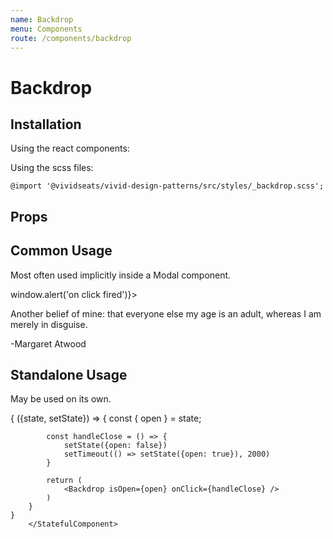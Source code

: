 ```yaml
---
name: Backdrop
menu: Components
route: /components/backdrop
---
```



# Backdrop

## Installation

Using the react components:


Using the scss files:

    @import '@vividseats/vivid-design-patterns/src/styles/_backdrop.scss';

## Props

<Props of={Backdrop} />

## Common Usage

Most often used implicitly inside a Modal component.

<Playground>
    <Modal dataState="opened" onClick={() => window.alert('on click fired')}>
        <p>Another belief of mine: that everyone else my age is an adult, whereas I am merely in disguise.</p>
        <p>-Margaret Atwood</p>
    </Modal>
</Playground>

## Standalone Usage

May be used on its own.

<Playground>
    <StatefulComponent initialState={{open:true}}>
            {
        ({state, setState}) => {
            const { open } = state;

            const handleClose = () => {
                setState({open: false})
                setTimeout(() => setState({open: true}), 2000)
            }

            return (
                <Backdrop isOpen={open} onClick={handleClose} />
            )
        }
    }
        </StatefulComponent>

</Playground>
